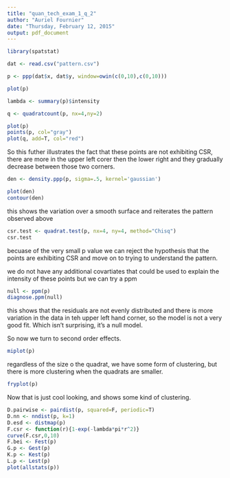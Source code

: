 ```yaml
---
title: "quan_tech_exam_1_q_2"
author: "Auriel Fournier"
date: "Thursday, February 12, 2015"
output: pdf_document
---
```


```r
library(spatstat)

dat <- read.csv("pattern.csv")

p <- ppp(dat$x, dat$y, window=owin(c(0,10),c(0,10)))

plot(p)

lambda <- summary(p)$intensity

q <- quadratcount(p, nx=4,ny=2)

plot(p)
points(p, col="gray")
plot(q, add=T, col="red")
```

So this futher illustrates the fact that these points are not exhibiting CSR, there are more in the upper left corer then the lower right and they gradually decrease between those two corners. 

```r

den <- density.ppp(p, sigma=.5, kernel='gaussian')

plot(den)
contour(den)
```

this shows the variation over a smooth surface and reiterates the pattern observed above

```r

csr.test <- quadrat.test(p, nx=4, ny=4, method="Chisq")
csr.test
```

becuase of the very small p value we can reject the hypothesis that the points are exhibiting CSR and move on to trying to understand the pattern. 

we do not have any additional covartiates that could be used to explain the intensity of these points but we can try a ppm 

```r

null <- ppm(p)
diagnose.ppm(null)
```

this shows that the residuals are not evenly distributed and there is more variation in the data in teh upper left hand corner, so the model is not a very good fit. Which isn't surprising, it's a null model. 

So now we turn to second order effects. 

```r

miplot(p)
```

regardless of the size o the quadrat, we have some form of clustering, but there is more clustering when the quadrats are smaller. 


```r

fryplot(p)
```

Now that is just cool looking, and shows some kind of clustering.

```r
D.pairwise <- pairdist(p, squared=F, periodic=T)
D.nn <- nndist(p, k=1)
D.esd <- distmap(p)
F.csr <- function(r){1-exp(-lambda*pi*r^2)}
curve(F.csr,0,10)
F.bei <- Fest(p)
G.p <- Gest(p)
K.p <- Kest(p)
L.p <- Lest(p)
plot(allstats(p))
```